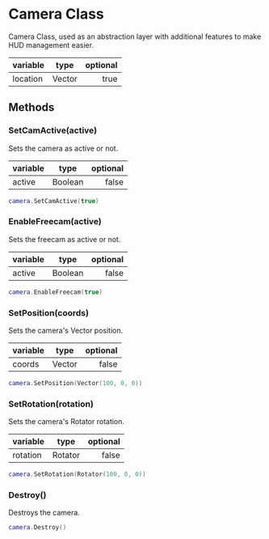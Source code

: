 # Camera Class
Camera Class, used as an abstraction layer with additional features to make HUD management easier.

| variable   | type | optional | 
| :----- | :----: | ----: |
| location    |  Vector   |   true |

## Methods
### SetCamActive(active)
Sets the camera as active or not.

| variable   | type | optional | 
| :----- | :----: | ----: |
| active    |  Boolean   |   false |

```lua
camera.SetCamActive(true)
```

### EnableFreecam(active)
Sets the freecam as active or not.

| variable   | type | optional | 
| :----- | :----: | ----: |
| active    |  Boolean   |   false |

```lua
camera.EnableFreecam(true)
```

### SetPosition(coords)
Sets the camera's Vector position.

| variable   | type | optional | 
| :----- | :----: | ----: |
| coords    |  Vector   |   false |

```lua
camera.SetPosition(Vector(100, 0, 0))
```

### SetRotation(rotation)
Sets the camera's Rotator rotation.

| variable   | type | optional | 
| :----- | :----: | ----: |
| rotation    |  Rotator   |   false |

```lua
camera.SetRotation(Rotator(100, 0, 0))
```

### Destroy()
Destroys the camera.

```lua
camera.Destroy()
```